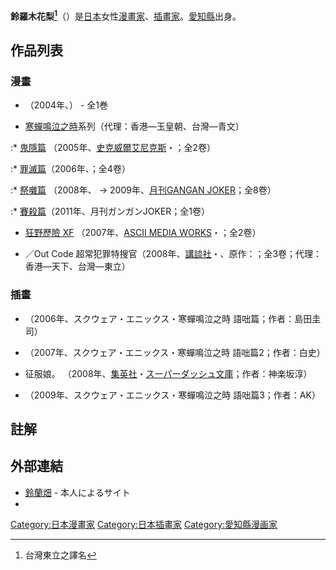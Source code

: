 {{Infobox Comics creator
|名稱= 鈴羅木かりん
|english= Karin Suzuragi
|japanese= 鈴羅木かりん
|kana= すずらぎ かりん
|romaji= Suzuragi Karin
|出生日期= ????年8月3日
|出生地點= {{JPN}}[[愛知縣|愛知縣]]
|逝世日期= 
|逝世地點= 
|國籍= {{JPN}}
|職業= [[漫畫家|漫畫家]]、[[插畫家|插畫家]]
|類型= [[少年漫畫|少年漫畫]]
|活動開始= 
|活動結束= 
|代表作= 
|獲得獎項= 
}}
{{japanese|japanese=鈴羅木かりん|kana=すずらぎ かりん|romaji=Suzuragi Karin}}

'''鈴羅木花梨<ref>台灣東立之譯名</ref>'''（{{bd||8月3日|catIdx=Suzuragi Karin}}）是[[日本|日本]]女性[[漫畫家|漫畫家]]、[[插畫家|插畫家]]。[[愛知縣|愛知縣]]出身。

== 作品列表 ==
=== 漫畫 ===
* {{tsl|ja|BUSIN Wizardry Alternative||BUSIN 0 〜Wizardry Alternative NEO〜 闇に生きる魔女の祝福}} （2004年、{{lang|ja|ジャイブ・月刊コミックラッシュ}}） - 全1巻
* [[寒蟬鳴泣之時|寒蟬鳴泣之時]]系列（代理：香港—玉皇朝、台灣—青文）
:* [[暮蟬悲鳴時_鬼隱篇|鬼隱篇]] （2005年、[[史克威爾艾尼克斯|史克威爾艾尼克斯]]・{{lang|ja|ガンガンパワード}}；全2卷）
:* [[暮蟬悲鳴時解_罪滅篇|罪滅篇]]（2006年、{{lang|ja|ガンガンパワード}}；全4卷）
:* [[暮蟬悲鳴時解_祭囃篇|祭囃篇]] （2008年、{{lang|ja|ガンガンパワード}} → 2009年、[[月刊GANGAN_JOKER|月刊GANGAN JOKER]]；全8卷）
:* [[暮蟬悲鳴時禮|賽殺篇]]（2011年、月刊ガンガンJOKER；全1卷）
* [[狂野歷險_XF|狂野歷險 XF]] （2007年、[[ASCII_MEDIA_WORKS|ASCII MEDIA WORKS]]・{{lang|ja|電撃黒「マ）王}}；全2卷）
* {{tsl|ja|アウトコード 超常犯罪特務捜査官|OUTCODE 超能搜查官}}／Out Code 超常犯罪特搜官（2008年、[[講談社|講談社]]・{{lang|ja|月刊少年ライバル}}、原作：{{lang|ja|姫ノ樹晴彦}}；全3卷；代理：香港—天下、台灣—東立）

=== 插畫 ===
* {{lang|ja|やめないで知恵先生}} （2006年、スクウェア・エニックス・寒蟬鳴泣之時 語咄篇；作者：島田圭司）
* {{lang|ja|嘘塗し編}} （2007年、スクウェア・エニックス・寒蟬鳴泣之時 語咄篇2；作者：白史）
* 征服娘。 （2008年、[[集英社|集英社]]・[[スーパーダッシュ文庫|スーパーダッシュ文庫]]；作者：神楽坂淳）
* {{lang|ja|北極星をつかむ}} （2009年、スクウェア・エニックス・寒蟬鳴泣之時 語咄篇3；作者：AK）

==註解==
{{reflist}}

== 外部連結 ==
* [https://web.archive.org/web/20070323103322/http://www.animation.or.jp/~kaori/ 鈴蘭畑] - 本人によるサイト
* {{Twitter|suzuragi|鈴羅木かりん}}

{{Authority control}}
{{DEFAULTSORT:Suzuragi Karin}}
[[Category:日本漫畫家|Category:日本漫畫家]]
[[Category:日本插畫家|Category:日本插畫家]]
[[Category:愛知縣漫画家|Category:愛知縣漫画家]]